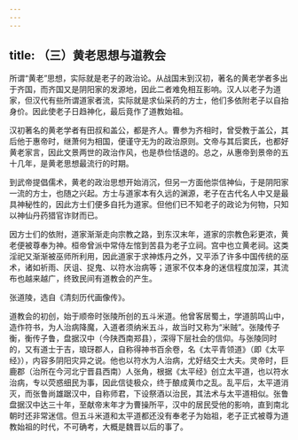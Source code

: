 ```yaml
---
---
---
```

title: （三）黄老思想与道教会
---



所谓“黄老”思想，实际就是老子的政治论。从战国末到汉初，著名的黄老学者多出于齐国，而齐国又是阴阳家的发源地，因此二者难免相互影响。汉人以老子为道家，但汉代有些所谓道家者流，实际就是求仙采药的方士，他们多依附老子以自抬身价。因此使老子日趋神化，最后竟作了道教始祖。

汉初著名的黄老学者有田叔和盖公，都是齐人。曹参为齐相时，曾受教于盖公，其后他于惠帝时，继萧何为相国，便谨守无为的政治原则。文帝与其后窦氏，也都好黄老家言，因此文景两世的政治作风，也是恭俭恬退的。总之，从惠帝到景帝的五十几年，是黄老思想最流行的时期。

到武帝提倡儒术，黄老的政治思想开始消沉，但另一方面他崇信神仙，于是阴阳家一流的方士，也随之兴起。方士与道家本有久远的渊源，老子在古代名人中又是最具神秘性的，因此方士们便多自托为道家。但他们已不知老子的政论为何物，只知以神仙丹药猎官诈财而已。

因方士们的依附，道家渐渐走向宗教之路，到东汉末年，道家的宗教色彩更浓，黄老便被尊奉为神。桓帝曾派中常侍左悺到苦县为老子立祠。宫中也立黄老祠。这类淫祀又渐渐被巫师所利用，因此道家于求神炼丹之外，又平添了许多中国传统的巫术，诸如祈雨、厌诅、捉鬼、以符水治病等；道家不仅本身的迷信程度加深，其流布也越来越广，终致民间有道教会的产生。

张道陵，选自《清刻历代画像传》。

道教会的初创，始于顺帝时张陵所创的五斗米道。他曾客居蜀土，学道鹄鸣山中，造作符书，为人治病降魔，入道者须纳米五斗，故当时又称为“米贼”。张陵传子衡，衡传子鲁，盘据汉中（今陕西南郑县），深得下层社会的信仰。与张陵同时的，又有道士于吉，琅玡郡人，自称得神书百余卷，名《太平青领道》（即《太平经》），内容多阴阳灾异之说。他也以符水为人治病，尤好结交士大夫。灵帝时，巨鹿郡（治所在今河北宁晋县西南）人张角，根据《太平经》创立太平道，也以符水治病，专以荧惑细民为事，因此信徒极众，终于酿成黄巾之乱。乱平后，太平道消灭，而张鲁尚雄踞汉中，自称师君，下设祭酒以治民，其法术与太平道相似。张鲁盘据汉中达三十年，至献帝末年才为曹操所平，汉中的居民受他的影响，直到南北朝时还非常迷信。但五斗米道和太平道都还没有奉老子为始祖，老子正式被尊为道教始祖的时代，不可确考，大概是魏晋以后的事了。